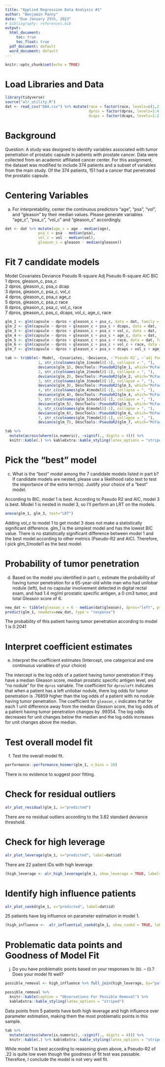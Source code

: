 ```yaml
---
title: "Applied Regression Data Analysis #1"
author: "Benjamin Panny"
date: "Due January 25th, 2023"
# bibliography: references.bib 
output:
  html_document:
     toc: true
     toc_float: true
  pdf_document: default
  word_document: default
---
```


```r
knitr::opts_chunk$set(echo = TRUE)
```

# Load Libraries and Data

```r
library(tidyverse)
source("alr_utility.R")
dat <- read_csv("DA4.csv") %>% mutate(race = factor(race, levels=c(1,2), labels=c("white","black")),
                                      dpros = factor(dpros, levels=1:4, labels=c("no nodule","left","right","bilobar")),
                                      dcaps = factor(dcaps, levels=1:2, labels=c("no","yes")))

```

# Background

Question:  A study was designed to identify variables associated with tumor penetration of prostatic capsule in patients with prostate cancer.  Data were collected from an academic affiliated cancer center.  For this assignment, the dataset was modified to include 374 patients and a subset of variables from the main study.  Of the 374 patients, 151 had a cancer that penetrated the prostatic capsule. 

# Centering Variables

a.	For interpretability, center the continuous predictors “age”, “psa”, “vol”, and “gleason” by their median values. Please generate variables “age_c”, “psa_c”, “vol_c” and “gleason_c” accordingly.

```r
dat <- dat %>% mutate(age_c = age - median(age),
               psa_c = psa - median(psa),
               vol_c = vol - median(vol),
               gleason_c = gleason - median(gleason))
```


# Fit 7 candidate models

Model	Covariates	Deviance	Pseudo R-square	Adj Pseudo R-square	AIC	BIC
1	dpros, gleason_c, psa_c					
2	dpros, gleason_c, psa_c dcap					
3	dpros, gleason_c, psa_c, vol_c					
4	dpros, gleason_c, psa_c age_c					
5	dpros, gleason_c, psa_c race					
6	dpros, gleason_c, psa_c, vol_c, race					
7	dpros, gleason_c, pas_c, dcaps, vol_c, age_c, race					

```r
glm_1 <- glm(capsule ~ dpros + gleason_c + psa_c, data = dat, family = "binomial")
glm_2 <- glm(capsule ~ dpros + gleason_c + psa_c + dcaps, data = dat, family = "binomial")
glm_3 <- glm(capsule ~ dpros + gleason_c + psa_c + vol_c, data = dat, family = "binomial")
glm_4 <- glm(capsule ~ dpros + gleason_c + psa_c + age_c, data = dat, family = "binomial")
glm_5 <- glm(capsule ~ dpros + gleason_c + psa_c + race, data = dat, family = "binomial")
glm_6 <- glm(capsule ~ dpros + gleason_c + psa_c + vol_c + race, data = dat, family = "binomial")
glm_7 <- glm(capsule ~ dpros + gleason_c + psa_c + dcaps + vol_c + age_c + race, data = dat, family = "binomial")
```

```r
tab <- tribble(~ Model, ~Covariates, ~Deviance, ~`Pseudo R2`, ~`adj Pseudo R2`, ~AIC, ~BIC,
               1, str_c(colnames(glm_1$model)[-1], collapse = ", "),
               deviance(glm_1), DescTools::PseudoR2(glm_1, which="McFadden"), DescTools::PseudoR2(glm_1, which="McFaddenAdj"), AIC(glm_1), BIC(glm_1),
               2, str_c(colnames(glm_2$model)[-1], collapse = ", "),
               deviance(glm_2), DescTools::PseudoR2(glm_2, which="McFadden"), DescTools::PseudoR2(glm_2, which="McFaddenAdj"), AIC(glm_2), BIC(glm_2),
               3, str_c(colnames(glm_3$model)[-1], collapse = ", "),
               deviance(glm_3), DescTools::PseudoR2(glm_3, which="McFadden"), DescTools::PseudoR2(glm_3, which="McFaddenAdj"), AIC(glm_3), BIC(glm_3),
               4, str_c(colnames(glm_4$model)[-1], collapse = ", "),
               deviance(glm_4), DescTools::PseudoR2(glm_4, which="McFadden"), DescTools::PseudoR2(glm_4, which="McFaddenAdj"), AIC(glm_4), BIC(glm_4),
               5, str_c(colnames(glm_5$model)[-1], collapse = ", "),
               deviance(glm_5), DescTools::PseudoR2(glm_5, which="McFadden"), DescTools::PseudoR2(glm_5, which="McFaddenAdj"), AIC(glm_5), BIC(glm_5),
               6, str_c(colnames(glm_6$model)[-1], collapse = ", "),
               deviance(glm_6), DescTools::PseudoR2(glm_6, which="McFadden"), DescTools::PseudoR2(glm_6, which="McFaddenAdj"), AIC(glm_6), BIC(glm_6),
               7, str_c(colnames(glm_7$model)[-1], collapse = ", "),
               deviance(glm_7), DescTools::PseudoR2(glm_7, which="McFadden"), DescTools::PseudoR2(glm_7, which="McFaddenAdj"), AIC(glm_7), BIC(glm_7),)

tab %>% 
  mutate(across(where(is.numeric), ~signif(., digits = 4))) %>%
  knitr::kable(.) %>% kableExtra::kable_styling(latex_options = "striped")
```

# Pick the "best" model

c.	What is the “best” model among the 7 candidate models listed in part b?  If candidate models are nested, please use a likelihood ratio test to test the importance of the extra term(s).  Justify your choice of a “best” model. 

According to BIC, model 1 is best. According to Pseudo R2 and AIC, model 3 is best. Model 1 is nested in model 3, so I'll perform an LRT on the models.

```r
anova(glm_1, glm_3, test="LRT")
```

Adding vol_c to model 1 to get model 3 does not make a statistically significant difference. glm_1 is the simplest model and has the lowest BIC value. There is no statistically significant difference between model 1 and the best model according to other metrics (Pseudo-R2 and AIC). Therefore, I pick glm_1/model1 as the best model.

# Probability of tumor penetration

d.	Based on the model you identified in part c, estimate the probability of having tumor penetration for a 65-year-old white man who had unilobar nodule (left), but no capsular involvement detected in digital rectal exam, and had 1.4 mg/ml prostatic specific antigen, a 0 cm3 tumor, and total Gleason score of 6.   

```r
new_dat <- tibble(gleason_c = 6 - median(dat$gleason), dpros="left", psa_c = 1.4 - median(dat$psa))
predict(glm_1, newdata=new_dat, type = "response")
```

The probability of this patient having tumor penetration according to model 1 is 0.2041

# Interpret coefficient estimates 

e.	Interpret the coefficient estimates (Intercept, one categorical and one continuous variables of your choice)

The intercept is the log odds of a patient having tumor penetration if they have a median Gleason score, median prostatic specific antigen level, and "no nodule" for the `dpros` variable. The coefficient for `dprosleft` indicates that when a patient has a left unilobar nodule, there log odds for tumor penetration is .76859 higher than the log odds of a patient with no nodule having tumor penetration. The coefficient for `gleason_c` indicates that for each 1 unit difference away from the median Gleason score, the log odds of a patient having tumor penetration changes by .99354. The log odds decreases for unit changes below the median and the log odds increases for unit changes above the median.


# Test overall model fit

f.	Test the overall model fit. 

```r
performance::performance_hosmer(glm_1, n_bins = 10)
```

There is no evidence to suggest poor fitting.

# Check for residual outliers

```r
alr_plot_residual(glm_1, x="predicted")
```

There are no residual outliers according to the 3.82 standard deviance threshold.

# Check for high leverage

```r
alr_plot_leverage(glm_1, x="predicted", label=dat$id)
```

There are 22 patient IDs with high leverage

```r
(high_leverage <- alr_high_leverage(glm_1, show_leverage = TRUE, label=dat$id, label_name="patient"))
```

# Identify high influence patients

```r
alr_plot_cookd(glm_1, x="predicted", label=dat$id)
```

25 patients have big influence on parameter estimation in model 1.

```r
(high_influence <-  alr_influential_cookd(glm_1, show_cookd = TRUE, label=dat$id, label_name="patient"))
```

# Problematic data points and Goodness of Model Fit

j.	Do you have problematic points based on your responses to (b). – (i).?  Does your model fit well?

```r
possible_removal <- high_influence %>% full_join(high_leverage, by="patient") %>% drop_na()

possible_removal %>% 
  knitr::kable(caption = "Observations For Possible Removal") %>%
  kableExtra::kable_styling(latex_options = "striped")

```

Data points from 5 patients have both high leverage and high influence over parameter estimation, making them the most problematic points in this sample.

```r
tab %>% 
  mutate(across(where(is.numeric), ~signif(., digits = 4))) %>%
  knitr::kable(.) %>% kableExtra::kable_styling(latex_options = "striped")
```

While model 1 is best according to reasoning given above, a Pseudo-R2 of .22 is quite low even though the goodness of fit test was passable. Therefore, I conclude the model is not very well fit.
